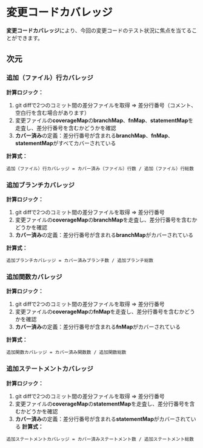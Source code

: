 # **変更コードカバレッジ**

**変更コードカバレッジ**により、今回の変更コードのテスト状況に焦点を当てることができます。

## 次元


### **追加（ファイル）行カバレッジ**

**計算ロジック：**
1. git diffで2つのコミット間の差分ファイルを取得 => 差分行番号（コメント、空白行を含む場合があります）
2. 変更ファイルの**coverageMap**の**branchMap**、**fnMap**、**statementMap**を走査し、差分行番号を含むかどうかを確認
3. **カバー済み**の定義：差分行番号が含まれる**branchMap**、**fnMap**、**statementMap**がすべてカバーされている

**計算式：**


```
追加（ファイル）行カバレッジ = カバー済み（ファイル）行数 / 追加（ファイル）行総数
```

### **追加ブランチカバレッジ**

**計算ロジック：**
1. git diffで2つのコミット間の差分ファイルを取得 => 差分行番号
2. 変更ファイルの**coverageMap**の**branchMap**を走査し、差分行番号を含むかどうかを確認
3. **カバー済み**の定義：差分行番号が含まれる**branchMap**がカバーされている

**計算式：**
```
追加ブランチカバレッジ = カバー済みブランチ数 / 追加ブランチ総数
```

### **追加関数カバレッジ**

**計算ロジック：**
1. git diffで2つのコミット間の差分ファイルを取得 => 差分行番号
2. 変更ファイルの**coverageMap**の**fnMap**を走査し、差分行番号を含むかどうかを確認
3. **カバー済み**の定義：差分行番号が含まれる**fnMap**がカバーされている

**計算式：**
```
追加関数カバレッジ = カバー済み関数数 / 追加関数総数
```

### **追加ステートメントカバレッジ**
**計算ロジック：**
1. git diffで2つのコミット間の差分ファイルを取得 => 差分行番号
2. 変更ファイルの**coverageMap**の**statementMap**を走査し、差分行番号を含むかどうかを確認
3. **カバー済み**の定義：差分行番号が含まれる**statementMap**がカバーされている
**計算式：**
```
追加ステートメントカバレッジ = カバー済みステートメント数 / 追加ステートメント総数
```
